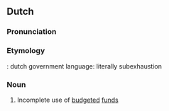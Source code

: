 ==Dutch==
===Pronunciation===
{{hyphenation|on|der|uit|put|ting|lang=nl}}
===Etymology===
{{prefix|onder|uitputting|lang=nl}}: dutch government language: literally subexhaustion

===Noun===
{{nl-noun|f|-en|onderuitputtinkje}}

# Incomplete use of [[budgeted]] [[fund]]s